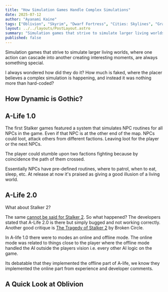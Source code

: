 ```yaml
---
title: "How Simulation Games Handle Complex Simulations"
date: 2025-07-12
author: "Ayanami Kaine"
tags: ["Oblivion", "Skyrim", "Dwarf Fortress", "Cities: Skylines", "Grand Strategy", "Simulation", "Stalker", "Gothic"]
layout: ../../layouts/PostLayout.astro
summary: "Simulation games that strive to simulate larger living worlds, where one action can casscade into another creating intresting moments, are always something special."
published: false
---
```


Simulation games that strive to simulate larger living worlds, where one action can cascade into another creating interesting moments, are always something special.

I always wondered how did they do it? How much is faked, where the placer believes a complex simulation is happening, and instead it was nothing more than hard-coded?

## How Dynamic is Gothic?

## A-Life 1.0

The first Stalker games featured a system that simulates NPC routines for all NPCs in the game. Even if that NPC is at the other end of the map. NPCs could loot, attack others from different factions. Leaving loot for the player or the next NPCs.

The player could stumble upon two factions fighting because by coincidence the path of them crossed.

Essentially NPCs have pre-defined routines, where to patrol, when to eat, sleep, etc. At release at now it's praised as giving a good illusion of a living world.

## A-Life 2.0

What about Stalker 2?

The same [cannot be said for Stalker 2](https://www.reddit.com/r/stalker/comments/1gx1sds/i_have_tested_alife_20_for_10_hours_straight_3/). So what happened? The developers stated that A-Life 2.0 is there but simply bugged and not working correctly. Another good critique is [The Tragedy of Stalker 2](https://www.youtube.com/watch?v=GGrmeubNWUg) by Broken Circle.

In A-life 1.0 there were to modes an online and offline mode. The online mode was related to things close to the player where the offline mode handled the AI outside the players vision i.e. every other AI logic on the game.

Its debatable that they implemented the offline part of A-life, we know they implemented the online part from experience and developer comments. 

## A Quick Look at Oblivion